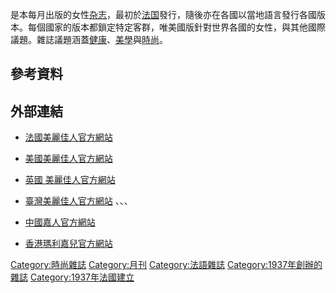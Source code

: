 {{noteTA
|T=zh-hk:瑪利嘉兒;zh-tw:美麗佳人;zh-cn:嘉人;
|1=zh-hk:瑪利嘉兒;zh-tw:美麗佳人;zh-cn:嘉人;
|2=zh-tw:赫茲;zh-cn:赫斯特;
}}
{{Infobox Magazine
| title              = 嘉人<br>{{small|{{lang|en|''Marie Claire''}}}}
| image_file         = Marie Claire Magazine logo.svg
| image_size         = 200px
| image_caption      = 
| company            = Groupe Marie Claire（法國）<br>[[赫斯特国际集团|赫斯特国际集团]]（美國）<br>[[IPC_Media#Southbank|IPC Media]]（英國）
| paid_circulation   = 
| unpaid_circulation = 
| circulation  = 969,965（美國）<ref>{{cite web |url= http://abcas3.auditedmedia.com/ecirc/magtitlesearch.asp |title= eCirc for Consumer Magazines |date= 31 December 2013 |publisher= [[Alliance_for_Audited_Media|Alliance for Audited Media]] |accessdate= 14 February 2014 |archive-url= https://archive.is/20170123200306/http://abcas3.auditedmedia.com/ecirc/magtitlesearch.asp |archive-date= 2017-01-23 |dead-url= yes }}</ref><br />227,729（英國）<ref>{{cite web|title=ABC Certificates and Reports: Marie Claire|url=http://www.abc.org.uk/Products-Services/Product-Page/?tid=1469|publisher=[[Audit_Bureau_of_Circulations_(UK)|Audit Bureau of Circulations]]|accessdate=14 February 2014|quote=ABC July - December 2013, print and digitial editions.|archive-date=2016-06-25|archive-url=https://web.archive.org/web/20160625160729/http://www.abc.org.uk/Products-Services/Product-Page/?tid=1469|dead-url=yes}}</ref>
|circulation_year = 2013
| language           = 以24種語言發行
| category           = 時尚
| frequency          = 月刊
| editor             = 阿诺·德孔塔德（法國）<br>安妮·弗伦伟德（美國）<br>玛丽·奥赖尔登（英國）<br>李忻潔（臺灣）
| editor_title       = [[總編輯|總編輯]]
| firstdate          = {{start date|1937}}
| country            = {{flag|France}}
| website            = {{URL|http://www.marieclaire.fr}}
| issn               = 0025-3049
}}
{{作品地區名稱|cn=嘉人|tw=美麗佳人|hk=瑪利嘉兒|name=''Marie Claire''}}是本每月出版的女性[[杂志|杂志]]，最初於[[法国|法国]]發行，隨後亦在各國以當地語言發行各國版本。每個國家的版本都鎖定特定客群，唯美國版針對世界各國的女性，與其他國際議題。雜誌議題涵蓋[[健康|健康]]、[[美|美學]]與[[時裝|時尚]]。

== 參考資料 ==
{{reflist}}

== 外部連結 ==
*{{fr}}[http://www.marieclaire.fr 法國美麗佳人官方網站] {{Wayback|url=http://www.marieclaire.fr/ |date=20110225092519 }}
*{{en-us}}[http://www.marieclaire.com 美國美麗佳人官方網站] {{Wayback|url=http://www.marieclaire.com/ |date=20200915170258 }}
*{{en-gb}}[http://www.marieclaire.co.uk 英國 美麗佳人官方網站] {{Wayback|url=http://www.marieclaire.co.uk/ |date=20200914155211 }}
*{{zh-tw}}[https://www.marieclaire.com.tw 臺灣美麗佳人官方網站] {{Wayback|url=https://www.marieclaire.com.tw/ |date=20200905012916 }}、{{facebook|marieclaire.tw}}、{{instagram|marieclairetw}}、{{youtube|user=MarieClaireTWTV}}
*{{zh-cn}}[http://www.marieclairechina.com 中國嘉人官方網站] {{Wayback|url=http://www.marieclairechina.com/ |date=20160404083231 }}
*{{zh-hk}}[http://www.marieclaire.com.hk 香港瑪利嘉兒官方網站] {{Wayback|url=http://www.marieclaire.com.hk/ |date=20200821084216 }}

[[Category:時尚雜誌|Category:時尚雜誌]]
[[Category:月刊|Category:月刊]]
[[Category:法語雜誌|Category:法語雜誌]]
[[Category:1937年創辦的雜誌|Category:1937年創辦的雜誌]]
[[Category:1937年法國建立|Category:1937年法國建立]]